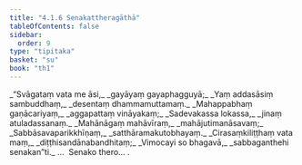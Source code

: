 ```yaml
---
title: "4.1.6 Senakattheragāthā"
tableOfContents: false
sidebar:
  order: 9
type: "tipitaka"
basket: "su"
book: "th1"
---
```



<DynamicBreadcrumb />

<Division number="287" book="th1" bookNo="19" page="271">

<Paragraph number="528" type="verses" book="th1">
_“Svāgataṃ vata me āsi,_  
_gayāyaṃ gayaphagguyā;_  
_Yaṃ addasāsiṃ sambuddhaṃ,_  
_desentaṃ dhammamuttamaṃ._  

</Paragraph>

</Division>
<Division number="288" book="th1" bookNo="19" page="271">

<Paragraph number="529" type="verses" book="th1">
_Mahappabhaṃ gaṇācariyaṃ,_  
_aggapattaṃ vināyakaṃ;_  
_Sadevakassa lokassa,_  
_jinaṃ atuladassanaṃ._  

</Paragraph>

</Division>
<Division number="289" book="th1" bookNo="19" page="271">

<Paragraph number="530" type="verses" book="th1">
_Mahānāgaṃ mahāvīraṃ,_  
_mahājutimanāsavaṃ;_  
_Sabbāsavaparikkhīṇaṃ,_  
_satthāramakutobhayaṃ._  

</Paragraph>

</Division>
<Division number="290" book="th1" bookNo="19" page="271">

<Paragraph number="531" type="verses" book="th1">
_Cirasaṃkiliṭṭhaṃ vata maṃ,_  
_diṭṭhisandānabandhitaṃ;_  
_Vimocayi so bhagavā,_  
_sabbaganthehi senakan”ti._  


</Paragraph>
</Division>

<Paragraph number="532" type="center" book="th1">
…  Senako thero… .
</Paragraph>